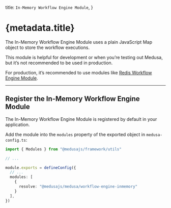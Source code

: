 
  title: `In-Memory Workflow Engine Module`,
}

# {metadata.title}

The In-Memory Workflow Engine Module uses a plain JavaScript Map object to store the workflow executions.

This module is helpful for development or when you’re testing out Medusa, but it’s not recommended to be used in production.

For production, it’s recommended to use modules like [Redis Workflow Engine Module](../redis/page.mdx).

---

## Register the In-Memory Workflow Engine Module

<Note>

The In-Memory Workflow Engine Module is registered by default in your application.

</Note>

Add the module into the `modules` property of the exported object in `medusa-config.ts`:

```ts title="medusa-config.ts"
import { Modules } from "@medusajs/framework/utils"

// ...

module.exports = defineConfig({
  // ...
  modules: [
    {
      resolve: "@medusajs/medusa/workflow-engine-inmemory"
    }
  ],
})
```
